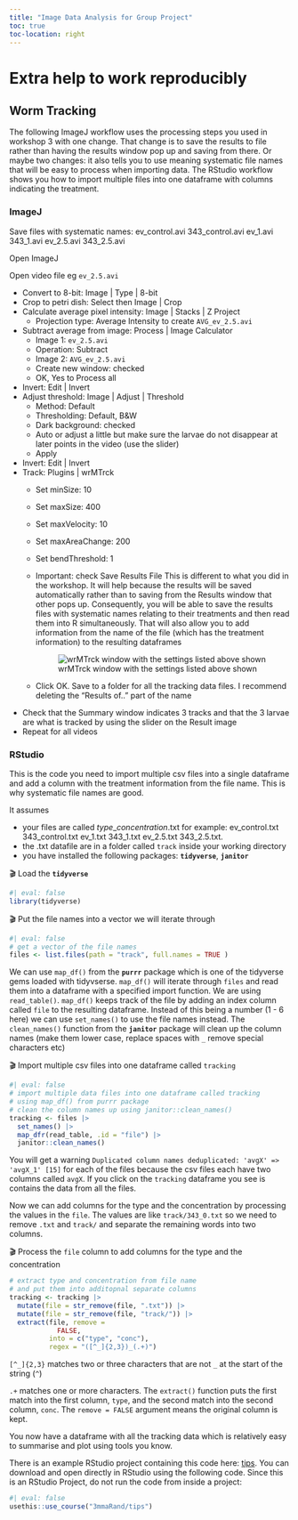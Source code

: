 ```yaml
---
title: "Image Data Analysis for Group Project"
toc: true
toc-location: right
---
```


# Extra help to work reproducibly

## Worm Tracking

The following ImageJ workflow uses the processing steps you used in workshop 3 with one change. That change is to save the results to file rather than having the results window pop up and saving from there. Or maybe two changes: it also tells you to use meaning systematic file names that will be easy to process when importing data. The RStudio workflow shows you how to import multiple files into one dataframe with columns indicating the treatment.

### ImageJ

Save files with systematic names: ev_control.avi 343_control.avi ev_1.avi 343_1.avi ev_2.5.avi 343_2.5.avi

Open ImageJ

Open video file eg `ev_2.5.avi`

-   Convert to 8-bit: Image \| Type \| 8-bit
-   Crop to petri dish: Select then Image \| Crop
-   Calculate average pixel intensity: Image \| Stacks \| Z Project
    -   Projection type: Average Intensity to create `AVG_ev_2.5.avi`
-   Subtract average from image: Process \| Image Calculator
    -   Image 1: `ev_2.5.avi`
    -   Operation: Subtract
    -   Image 2: `AVG_ev_2.5.avi`
    -   Create new window: checked
    -   OK, Yes to Process all
-   Invert: Edit \| Invert
-   Adjust threshold: Image \| Adjust \| Threshold
    -   Method: Default
    -   Thresholding: Default, B&W
    -   Dark background: checked
    -   Auto or adjust a little but make sure the larvae do not disappear at later points in the video (use the slider)
    -   Apply
-   Invert: Edit \| Invert
-   Track: Plugins \| wrMTrck
    -   Set minSize: 10

    -   Set maxSize: 400

    -   Set maxVelocity: 10

    -   Set maxAreaChange: 200

    -   Set bendThreshold: 1

    -   Important: check Save Results File This is different to what you did in the workshop. It will help because the results will be saved automatically rather than to saving from the Results window that other pops up. Consequently, you will be able to save the results files with systematic names relating to their treatments and then read them into R simultaneously. That will also allow you to add information from the name of the file (which has the treatment information) to the resulting dataframes

        ![wrMTrck window with the settings listed above shown](images/wrMTrck-settings.png)

    -   Click OK. Save to a folder for all the tracking data files. I recommend deleting the "Results of.." part of the name
-   Check that the Summary window indicates 3 tracks and that the 3 larvae are what is tracked by using the slider on the Result image
-   Repeat for all videos

### RStudio

This is the code you need to import multiple csv files into a single dataframe and add a column with the treatment information from the file name. This is why systematic file names are good.

It assumes

-   your files are called *type*\_*concentration*.txt for example: ev_control.txt 343_control.txt ev_1.txt 343_1.txt ev_2.5.txt 343_2.5.txt.
-   the .txt datafile are in a folder called `track` inside your working directory
-   you have installed the following packages: **`tidyverse`**, **`janitor`**

🎬 Load the **`tidyverse`**

```r
#| eval: false
library(tidyverse)
```

🎬 Put the file names into a vector we will iterate through

```r
#| eval: false
# get a vector of the file names
files <- list.files(path = "track", full.names = TRUE )

```

We can use `map_df()` from the **`purrr`** package which is one of the tidyverse gems loaded with tidyvserse. `map_df()` will iterate through `files` and read them into a dataframe with a specified import function. We are using `read_table()`. `map_df()` keeps track of the file by adding an index column called `file` to the resulting dataframe. Instead of this being a number (1 - 6 here) we can use `set_names()` to use the file names instead. The `clean_names()` function from the **`janitor`** package will clean up the column names (make them lower case, replace spaces with `_` remove special characters etc)

🎬 Import multiple csv files into one dataframe called `tracking`

```r
#| eval: false
# import multiple data files into one dataframe called tracking
# using map_df() from purrr package
# clean the column names up using janitor::clean_names()
tracking <- files |> 
  set_names() |>
  map_dfr(read_table, .id = "file") |>
  janitor::clean_names()
```

You will get a warning `Duplicated column names deduplicated: 'avgX' => 'avgX_1' [15]` for each of the files because the csv files each have two columns called `avgX`. If you click on the `tracking` dataframe you see is contains the data from all the files.

Now we can add columns for the type and the concentration by processing the values in the `file`. The values are like `track/343_0.txt` so we need to remove `.txt` and `track/` and separate the remaining words into two columns.

🎬 Process the `file` column to add columns for the type and the concentration

```r
# extract type and concentration from file name
# and put them into additopnal separate columns
tracking <- tracking |> 
  mutate(file = str_remove(file, ".txt")) |>
  mutate(file = str_remove(file, "track/")) |>
  extract(file, remove = 
            FALSE,
          into = c("type", "conc"), 
          regex = "([^_]{2,3})_(.+)") 
```

`[^_]{2,3}` matches two or three characters that are not `_` at the start of the string (`^`)

`.+` matches one or more characters. The `extract()` function puts the first match into the first column, `type`, and the second match into the second column, `conc`. The `remove = FALSE` argument means the original column is kept.

You now have a dataframe with all the tracking data which is relatively easy to summarise and plot using tools you know.

There is an example RStudio project containing this code here: [tips](https://github.com/3mmaRand/tips). You can download and open directly in RStudio using the following code. Since this is an RStudio Project, do not run the code from inside a project:

```r
#| eval: false
usethis::use_course("3mmaRand/tips")
```

